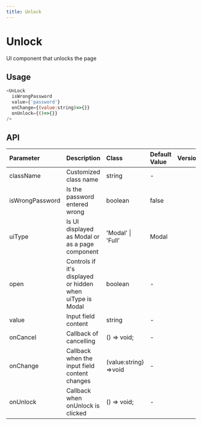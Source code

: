 ```yaml
---
title: Unlock
---
```


# Unlock

UI component that unlocks the page

## Usage

```javascript
<UnLock 
  isWrongPassword
  value={'password'}
  onChange={(value:string)=>{}}
  onUnlock={()=>{}}
/>
```

## API

| Parameter       | Description                                               | Class                 | Default Value | Version |
| :-------------- | :-------------------------------------------------------- | :-------------------- | :------------ | :------ |
| className       | Customized class name                                     | string                | -             |         |
| isWrongPassword | Is the password entered wrong                             | boolean               | false         |         |
| uiType          | Is UI displayed as Modal or as a page component           | 'Modal' \| 'Full'     | Modal         |         |
| open            | Controls if it's displayed or hidden when uiType is Modal | boolean               | -             |         |
| value           | Input field content                                       | string                | -             |         |
| onCancel        | Callback of cancelling                                    | () => void;           | -             |         |
| onChange        | Callback when the input field content changes             | (value:string) =>void | -             |         |
| onUnlock        | Callback when onUnlock is clicked                         | () => void;           | -             |         |